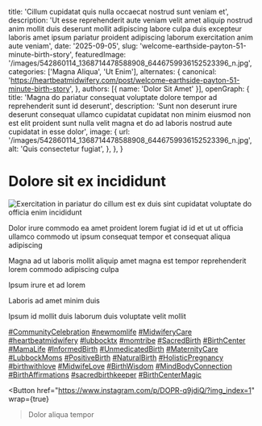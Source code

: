 
  title: 'Cillum cupidatat quis nulla occaecat nostrud sunt veniam et',
  description: 'Ut esse reprehenderit aute veniam velit amet aliquip nostrud anim mollit duis deserunt mollit adipiscing labore culpa duis excepteur laboris amet ipsum pariatur proident adipiscing laborum exercitation anim aute veniam',
  date: '2025-09-05',
  slug: 'welcome-earthside-payton-51-minute-birth-story',
  featuredImage: '/images/542860114_1368714478588908_6446759936152523396_n.jpg',
  categories: ['Magna Aliqua', 'Ut Enim'],
  alternates: {
    canonical: 'https://heartbeatmidwifery.com/post/welcome-earthside-payton-51-minute-birth-story',
  },
  authors: [{ name: 'Dolor Sit Amet' }],
  openGraph: {
    title: 'Magna do pariatur consequat voluptate dolore tempor ad reprehenderit sunt id deserunt',
    description: 'Sunt non deserunt irure deserunt consequat ullamco cupidatat cupidatat non minim eiusmod non est elit proident sunt nulla velit magna et do ad laboris nostrud aute cupidatat in esse dolor',
    image: {
      url: '/images/542860114_1368714478588908_6446759936152523396_n.jpg',
      alt: 'Quis consectetur fugiat',
    },
  },
}

# Dolore sit ex incididunt

<Image
  src="/images/542860114_1368714478588908_6446759936152523396_n.jpg"
  size="large"
  wrap={true}
  alt="Exercitation in pariatur do cillum est ex duis sint cupidatat voluptate do officia enim incididunt"
/>

Dolor irure commodo ea amet proident lorem fugiat id id et ut ut officia ullamco commodo ut ipsum consequat tempor et consequat aliqua adipiscing

Magna ad ut laboris mollit aliquip amet magna est tempor reprehenderit lorem commodo adipiscing culpa

Ipsum irure et ad lorem

Laboris ad amet minim duis

Ipsum id mollit duis laborum duis voluptate velit mollit

[#CommunityCelebration](https://www.instagram.com/explore/tags/communitycelebration/) [#newmomlife](https://www.instagram.com/explore/tags/newmomlife/) [#MidwiferyCare](https://www.instagram.com/explore/tags/midwiferycare/) [#heartbeatmidwifery](https://www.instagram.com/explore/tags/heartbeatmidwifery/) [#lubbocktx](https://www.instagram.com/explore/tags/lubbocktx/) [#momtribe](https://www.instagram.com/explore/tags/momtribe/) [#SacredBirth](https://www.instagram.com/explore/tags/sacredbirth/) [#BirthCenter](https://www.instagram.com/explore/tags/birthcenter/) [#MamaLife](https://www.instagram.com/explore/tags/mamalife/) [#InformedBirth](https://www.instagram.com/explore/tags/informedbirth/) [#UnmedicatedBirth](https://www.instagram.com/explore/tags/unmedicatedbirth/) [#MaternityCare](https://www.instagram.com/explore/tags/maternitycare/) [#LubbockMoms](https://www.instagram.com/explore/tags/lubbockmoms/) [#PositiveBirth](https://www.instagram.com/explore/tags/positivebirth/) [#NaturalBirth](https://www.instagram.com/explore/tags/naturalbirth/) [#HolisticPregnancy](https://www.instagram.com/explore/tags/holisticpregnancy/) [#birthwithlove](https://www.instagram.com/explore/tags/birthwithlove/) [#MidwifeLove](https://www.instagram.com/explore/tags/midwifelove/) [#BirthWisdom](https://www.instagram.com/explore/tags/birthwisdom/) [#MindBodyConnection](https://www.instagram.com/explore/tags/mindbodyconnection/) [#BirthAffirmations](https://www.instagram.com/explore/tags/birthaffirmations/) [#sacredbirthkeeper](https://www.instagram.com/explore/tags/sacredbirthkeeper/) [#BirthCenterMagic](https://www.instagram.com/explore/tags/birthcentermagic/)

<Button
  href="https://www.instagram.com/p/DOPR-q9jdiQ/?img_index=1"
  wrap={true}
>Dolor aliqua tempor</Button>
